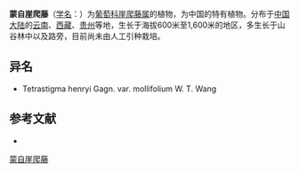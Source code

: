 {{Speciesbox
| name = 蒙自崖爬藤
| status = 
| status_system = 
| image =
| genus = Tetrastigma
| species = henryi
| authority = Gagnep.
| subdivision_ranks =[[变种|变种]]
| subdivision =
* 蒙自崖爬藤 ''T. h.'' var. ''henryi''
* [[柔毛崖爬藤|柔毛崖爬藤]] ''T. h.'' var. ''mollifolium''
}}

'''蒙自崖爬藤'''（[[学名|学名]]：{{lang|la|''Tetrastigma henryi''}}）为[[葡萄科|葡萄科]][[崖爬藤属|崖爬藤属]]的植物，为中国的特有植物。分布于[[中国大陆|中国大陆]]的[[云南|云南]]、[[西藏|西藏]]、[[贵州|贵州]]等地，生长于海拔600米至1,600米的地区，多生长于山谷林中以及路旁，目前尚未由人工引种栽培。

== 异名 ==
* Tetrastigma henryi Gagn. var. mollifolium W. T. Wang

== 参考文献 ==
<div class="references-small">
* {{cite web| url =http://www.bioinfo.cn/db05/KmzwSpecies.php?action=view&id=23923| title =蒙自崖爬藤（原变种）| work =《中国高等植物数据库全库》| publisher =中国科学院微生物研究所| author =昆明植物研究所| accessdate =2009-02-25| deadurl =yes| archiveurl =https://web.archive.org/web/20160305012220/http://www.bioinfo.cn/db05/KmzwSpecies.php?action=view&id=23923| archivedate =2016-03-05}}
</div>
{{Taxonbar|from=Q15232386}}

[[Category:崖爬藤属|蒙自崖爬藤]]


{{植物小作品}}